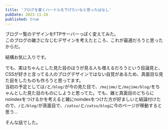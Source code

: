 ```yaml
---
title: 'ブログを書くハードルを下げたいなと思ったはなし'
pubDate: 2023-11-24
published: true
---
```

ブログ一覧のデザインをFTPサーバーっぽく変えてみた。  
このブログの雑さになじむデザインを考えたところ、これが最適だろうと思ったからだ。

結構お気に入りです。

でも、実はちゃんとした見た目のほうが見る人も増えるだろうという目論見と、CSSが好きと言ってる人のブログデザインではない自覚があるため、真面目な見た目をしたものも作ろうと思ってます。  
当初の予定としては`/`と`/blog/`が今の見た目で、`/majime/`と`/majime/blog/`をちゃんとした見た目のものにしようと思ってた。でも、雑と真面目のどちらにnoindexをつけるかを考えると雑にnoindexをつけた方が好ましいと結論付けたので、`/`と`/blog/`が真面目で、`/zatsu/`と`/zatsu/blog`に今のページが移動すると思う...


そんな話でした。